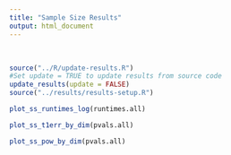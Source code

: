 ```yaml
---
title: "Sample Size Results"
output: html_document
---
```


<br>

```r
source("../R/update-results.R")
#Set update = TRUE to update results from source code
update_results(update = FALSE)
source("../results/results-setup.R")
```

\clearpage
\newpage

```r
plot_ss_runtimes_log(runtimes.all)
```

```r
plot_ss_t1err_by_dim(pvals.all)
```

```r
plot_ss_pow_by_dim(pvals.all)
```
